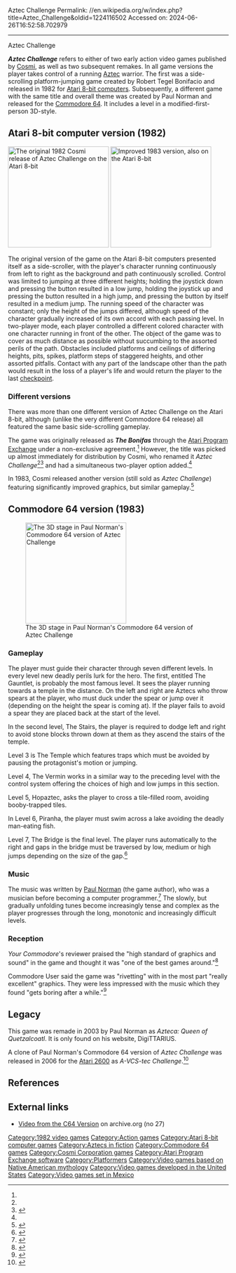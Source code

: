 Aztec Challenge
Permalink: //en.wikipedia.org/w/index.php?title=Aztec_Challenge&oldid=1224116502
Accessed on: 2024-06-26T16:52:58.702979



------
Aztec Challenge
{{More citations needed|date=July 2011}}
{{Infobox video game
| title = ''Aztec Challenge''
| image = This_is_the_cover_art_for_Aztec_Challenge.jpg
| caption = 
| developer = [[Cosmi Corporation|Cosmi]]
| publisher = Cosmi
| released = {{vgrelease|NA|1982|DE|1984}}
| genre = [[Action game|Action]]
| platforms = [[Atari 8-bit computers|Atari 8-bit]], [[Commodore 64]], [[TI-99/4A]], [[VIC-20]]
}}

'''''Aztec Challenge''''' refers to either of two early action video games published by [[Cosmi Corporation|Cosmi]], as well as two subsequent remakes. In all game versions the player takes control of a running [[Aztec]] warrior. The first was a side-scrolling platform-jumping game created by Robert Tegel Bonifacio and released in 1982 for [[Atari 8-bit computers]]. Subsequently, a different game with the same title and overall theme was created by Paul Norman and released for the [[Commodore 64]]. It includes a level in a modified-first-person 3D-style.

==Atari 8-bit computer version (1982)==
[[File:Aztec Challenge 1982 Screenshot.png|thumb|right|230px|The original 1982 Cosmi release of ''Aztec Challenge'' on the Atari 8-bit]]
[[File:Aztec Challenge 1983 Screenshot.png|thumb|right|230px|Improved 1983 version, also on the Atari 8-bit]]

The original version of the game on the Atari 8-bit computers presented itself as a side-scroller, with the player's character running continuously from left to right as the background and path continuously scrolled. Control was limited to jumping at three different heights; holding the joystick down and pressing the button resulted in a low jump, holding the joystick up and pressing the button resulted in a high jump, and pressing the button by itself resulted in a medium jump. The running speed of the character was constant; only the height of the jumps differed, although speed of the character gradually increased of its own accord with each passing level. In two-player mode, each player controlled a different colored character with one character running in front of the other. The object of the game was to cover as much distance as possible without succumbing to the assorted perils of the path. Obstacles included platforms and ceilings of differing heights, pits, spikes, platform steps of staggered heights, and other assorted pitfalls. Contact with any part of the landscape other than the path would result in the loss of a player's life and would return the player to the last [[Checkpoint (video gaming)|checkpoint]].

===Different versions===

{{anchor|the_bonifas}}
There was more than one different version of Aztec Challenge on the Atari 8-bit, although (unlike the very different Commodore 64 release) all featured the same basic side-scrolling gameplay.

The game was originally released as '''''The Bonifas''''' through the [[Atari Program Exchange]] under a non-exclusive agreement.<ref name='interview' /> However, the title was picked up almost immediately for distribution by Cosmi, who renamed it ''Aztec Challenge''<ref name='interview' /><ref>{{cite web|url=http://www.atarimania.com/game-atari-400-800-xl-xe-aztec-challenge_11746.html |title=Atari 400 800 XL XE Aztec Challenge : scans, dump, download, screenshots, ads, videos, catalog, instructions, roms |website=Atarimania.com |date= |accessdate=2017-01-02}}</ref> and had a simultaneous two-player option added.<ref name='interview' />

In 1983, Cosmi released another version (still sold as ''Aztec Challenge'') featuring significantly improved graphics, but similar gameplay.<ref name='atarimanianew'>{{cite web|url=http://www.atarimania.com/game-atari-400-800-xl-xe-aztec-challenge_454.html |title=Atari 400 800 XL XE Aztec Challenge : scans, dump, download, screenshots, ads, videos, catalog, instructions, roms |website=Atarimania.com |date= |accessdate=2017-01-02}}</ref>

==Commodore 64 version (1983)==
[[File:Aztec Challenge C64.jpg|thumb|right|230px|The 3D stage in Paul Norman's Commodore 64 version of Aztec Challenge]]

===Gameplay===

The player must guide their character through seven different levels. In every level new deadly perils lurk for the hero. The first, entitled The Gauntlet, is probably the most famous level. It sees the player running towards a temple in the distance.  On the left and right are Aztecs who throw spears at the player, who must duck under the spear or jump over it (depending on the height the spear is coming at). If the player fails to avoid a spear they are placed back at the start of the level.

In the second level, The Stairs, the player is required to dodge left and right to avoid stone blocks thrown down at them as they ascend the stairs of the temple.

Level 3 is The Temple which features traps which must be avoided by pausing the protagonist's motion or jumping.

Level 4, The Vermin works in a similar way to the preceding level with the control system offering the choices of high and low jumps in this section.

Level 5, Hopaztec, asks the player to cross a tile-filled room, avoiding booby-trapped tiles.

In Level 6, Piranha, the player must swim across a lake avoiding the deadly man-eating fish.

Level 7, The Bridge is the final level.  The player runs automatically to the right and gaps in the bridge must be traversed by low, medium or high jumps depending on the size of the gap.<ref>{{cite web|url=http://www.c64-wiki.com/index.php/Aztec_Challenge |title=Aztec Challenge |publisher=C64-Wiki |date= |accessdate=2017-01-02}}</ref>

===Music===

The music was written by  [[Paul Norman (game designer)|Paul Norman]] (the game author), who was a  musician before becoming a computer programmer.<ref>{{cite web|url=http://www.c64.com/interviews/norman.html |title=Paul Norman Interview |website=C64.COM |date= |accessdate=2017-01-02}}</ref> The slowly, but gradually unfolding tunes become increasingly tense and complex as the player progresses through the long, monotonic and increasingly difficult levels.

===Reception===
''Your Commodore'''s reviewer praised the "high standard of graphics and sound" in the game and thought it was "one of the best games around."<ref>{{cite web|url=https://archive.org/stream/02-your-commodore-magazine/Your_Commodore_Issue_02_1984_Nov#page/n31/mode/2up |title=Your Commodore Magazine |website=Archive.org |date=November 1984 |accessdate=2017-01-02}}</ref>

Commodore User said the game was "rivetting" with in the most part "really excellent" graphics. They were less impressed with the music which they found "gets boring after a while."<ref>{{Cite web|url=https://archive.org/details/commodore-user-magazine-08/page/n59/mode/1up?view=theater|title = Commodore User Magazine Issue 08|date = May 1984}}</ref>

==Legacy==
This game was remade in 2003 by Paul Norman as ''Azteca: Queen of Quetzalcoatl''. It is only found on his website, DigiTTARIUS. {{Citation needed|reason=Flash-based website does not show non-flash link to this game, can't verify game exists|date=February 2021}}

{{anchor|avcstec_challenge}}
A clone of Paul Norman's Commodore 64 version of ''Aztec Challenge'' was released in 2006 for the [[Atari 2600]] as ''A-VCS-tec Challenge''.<ref name="BoingBoing">{{cite web
 |url=http://boingboing.net/2006/07/10/new-atari-2600-game-.html 
 |title=New Atari 2600 game cartridge released 
 |first=Cory 
 |last=Doctorow 
 |authorlink=Cory Doctorow 
 |date=July 10, 2006 
 |work=[[BoingBoing]] 
 |accessdate=March 18, 2011 
 |url-status=dead 
 |archiveurl=https://web.archive.org/web/20101110022446/http://boingboing.net/2006/07/10/new-atari-2600-game-.html 
 |archivedate=November 10, 2010 
}}</ref>

==References==
{{Reflist|refs=
<ref name='interview'>{{cite web|title=Robert Bonifacio Interview|website=NES Warp Zone|archive-url=https://web.archive.org/web/20080724201257/http://www.neswarpzone.com/bonifacio.html|quote=I got my first non-exclusive agreement with Atari's APX (Atari Program Exchange) in 1981 for 'The Bonifas' a game that almost within the same week was picked up by COSMI and renamed 'Aztec Challenge'. [..] COSMI wanted a simultaneous 2 player option which made it a very fun 2 player game.|url=http://www.neswarpzone.com/bonifacio.html|accessdate=2018-04-12|archive-date=2008-07-24}}</ref> 
}}

==External links==
*[https://archive.org/details/C64Videoarchive200-50longplays_part1 Video from the C64 Version] on archive.org (no 27)

[[Category:1982 video games]]
[[Category:Action games]]
[[Category:Atari 8-bit computer games]]
[[Category:Aztecs in fiction]]
[[Category:Commodore 64 games]]
[[Category:Cosmi Corporation games]]
[[Category:Atari Program Exchange software]]<!-- As original version "The Bonifas" -->
[[Category:Platformers]]
[[Category:Video games based on Native American mythology]]
[[Category:Video games developed in the United States]]
[[Category:Video games set in Mexico]]